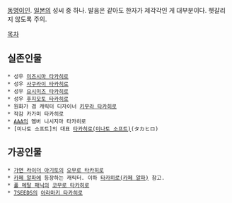[[동명이인]]. [[일본]]의 성씨 중 하나. 발음은 같아도 한자가 제각각인 게 대부분이다. 헷갈리지 않도록 주의. 

[[목차]]

== 실존인물 ==
 * 성우 [[미즈시마 타카히로]] 
 * 성우 [[사쿠라이 타카히로]]
 * 성우 [[요시미즈 타카히로]]
 * 성우 [[후지모토 타카히로]]
 * 원화가 겸 캐릭터 디자이너 [[키무라 타카히로]]
 * 작감 카가미 타카히로
 * [[AAA]]의 멤버 니시지마 타카히로
 * [미나토 소프트]의 대표 [[타카히로(미나토 소프트)]](タカヒロ)
== 가공인물 ==
 * [[가면 라이더 아기토]]의 [[오무로 타카히로]]
 * [[카페 알파]]에 등장하는 캐릭터. 이하 [[타카히로(카페 알파)]] 참고.
 * [[풀 메탈 패닉]]의 [[코무로 타카히로]]
 * [[7SEEDS]]의 [[아라마키 타카히로]]
